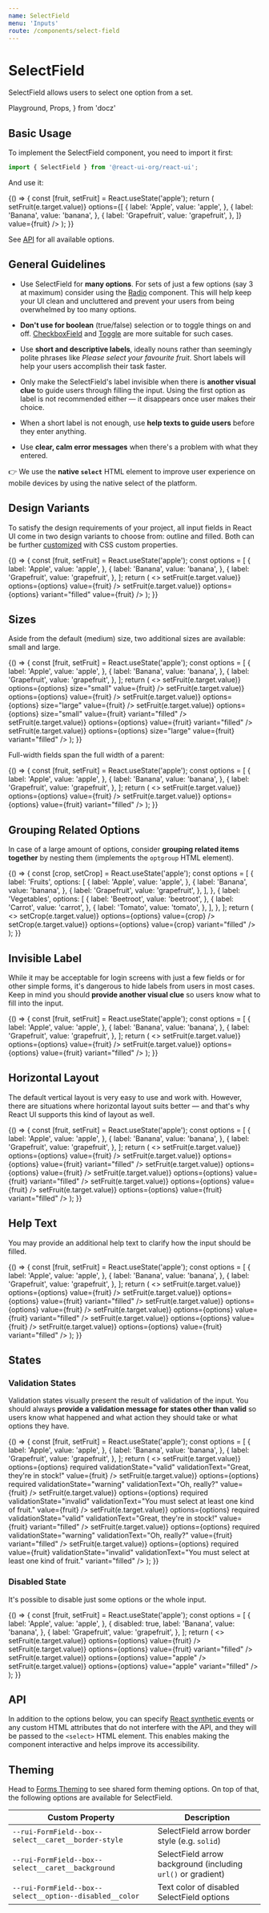 ```yaml
---
name: SelectField
menu: 'Inputs'
route: /components/select-field
---
```


# SelectField

SelectField allows users to select one option from a set.

  Playground,
  Props,
} from 'docz'

## Basic Usage

To implement the SelectField component, you need to import it first:

```js
import { SelectField } from '@react-ui-org/react-ui';
```

And use it:

<Playground>
  {() => {
    const [fruit, setFruit] = React.useState('apple');
    return (
      <SelectField
        label="Your favourite fruit"
        onChange={(e) => setFruit(e.target.value)}
        options={[
          {
            label: 'Apple',
            value: 'apple',
          },
          {
            label: 'Banana',
            value: 'banana',
          },
          {
            label: 'Grapefruit',
            value: 'grapefruit',
          },
        ]}
        value={fruit}
      />
    );
  }}
</Playground>

See [API](#api) for all available options.

## General Guidelines

- Use SelectField for **many options**. For sets of just a few options
  (say 3 at maximum) consider using the [Radio](/components/radio) component.
  This will help keep your UI clean and uncluttered and prevent your users from
  being overwhelmed by too many options.

- **Don't use for boolean** (true/false) selection or to toggle things on and
  off. [CheckboxField](/components/checkbox-field) and
  [Toggle](/components/toggle) are more suitable for such cases.

- Use **short and descriptive labels**, ideally nouns rather than seemingly
  polite phrases like _Please select your favourite fruit_. Short labels will
  help your users accomplish their task faster.

- Only make the SelectField's label invisible when there is **another visual
  clue** to guide users through filling the input. Using the first option as
  label is not recommended either — it disappears once user makes their choice.

- When a short label is not enough, use **help texts to guide users** before
  they enter anything.

- Use **clear, calm error messages** when there's a problem with what they
  entered.

👉 We use the **native `select`** HTML element to improve user experience on
mobile devices by using the native select of the platform.

## Design Variants

To satisfy the design requirements of your project, all input fields in React UI
come in two design variants to choose from: outline and filled. Both can be
further [customized](#theming) with CSS custom properties.

<Playground>
  {() => {
    const [fruit, setFruit] = React.useState('apple');
    const options = [
      {
        label: 'Apple',
        value: 'apple',
      },
      {
        label: 'Banana',
        value: 'banana',
      },
      {
        label: 'Grapefruit',
        value: 'grapefruit',
      },
    ];
    return (
      <>
        <SelectField
          label="Your favourite fruit"
          onChange={(e) => setFruit(e.target.value)}
          options={options}
          value={fruit}
        />
        <SelectField
          label="Your favourite fruit"
          onChange={(e) => setFruit(e.target.value)}
          options={options}
          variant="filled"
          value={fruit}
        />
      </>
    );
  }}
</Playground>

## Sizes

Aside from the default (medium) size, two additional sizes are available: small
and large.

<Playground>
  {() => {
    const [fruit, setFruit] = React.useState('apple');
    const options = [
      {
        label: 'Apple',
        value: 'apple',
      },
      {
        label: 'Banana',
        value: 'banana',
      },
      {
        label: 'Grapefruit',
        value: 'grapefruit',
      },
    ];
    return (
      <>
        <SelectField
          label="Your favourite fruit"
          onChange={(e) => setFruit(e.target.value)}
          options={options}
          size="small"
          value={fruit}
        />
        <SelectField
          label="Your favourite fruit"
          onChange={(e) => setFruit(e.target.value)}
          options={options}
          value={fruit}
        />
        <SelectField
          label="Your favourite fruit"
          onChange={(e) => setFruit(e.target.value)}
          options={options}
          size="large"
          value={fruit}
        />
        <SelectField
          label="Your favourite fruit"
          onChange={(e) => setFruit(e.target.value)}
          options={options}
          size="small"
          value={fruit}
          variant="filled"
        />
        <SelectField
          label="Your favourite fruit"
          onChange={(e) => setFruit(e.target.value)}
          options={options}
          value={fruit}
          variant="filled"
        />
        <SelectField
          label="Your favourite fruit"
          onChange={(e) => setFruit(e.target.value)}
          options={options}
          size="large"
          value={fruit}
          variant="filled"
        />
      </>
    );
  }}
</Playground>

Full-width fields span the full width of a parent:

<Playground>
  {() => {
    const [fruit, setFruit] = React.useState('apple');
    const options = [
      {
        label: 'Apple',
        value: 'apple',
      },
      {
        label: 'Banana',
        value: 'banana',
      },
      {
        label: 'Grapefruit',
        value: 'grapefruit',
      },
    ];
    return (
      <>
        <SelectField
          fullWidth
          label="Your favourite fruit"
          onChange={(e) => setFruit(e.target.value)}
          options={options}
          value={fruit}
        />
        <SelectField
          fullWidth
          label="Your favourite fruit"
          onChange={(e) => setFruit(e.target.value)}
          options={options}
          value={fruit}
          variant="filled"
        />
      </>
    );
  }}
</Playground>

## Grouping Related Options

In case of a large amount of options, consider **grouping related items
together** by nesting them (implements the `optgroup` HTML element).

<Playground>
  {() => {
    const [crop, setCrop] = React.useState('apple');
    const options = [
      {
        label: 'Fruits',
        options: [
          {
            label: 'Apple',
            value: 'apple',
          },
          {
            label: 'Banana',
            value: 'banana',
          },
          {
            label: 'Grapefruit',
            value: 'grapefruit',
          },
        ],
      },
      {
        label: 'Vegetables',
        options: [
          {
            label: 'Beetroot',
            value: 'beetroot',
          },
          {
            label: 'Carrot',
            value: 'carrot',
          },
          {
            label: 'Tomato',
            value: 'tomato',
          },
        ],
      },
    ];
    return (
      <>
        <SelectField
          label="Your favourite crop"
          onChange={(e) => setCrop(e.target.value)}
          options={options}
          value={crop}
        />
        <SelectField
          label="Your favourite crop"
          onChange={(e) => setCrop(e.target.value)}
          options={options}
          value={crop}
          variant="filled"
        />
      </>
    );
  }}
</Playground>

## Invisible Label

While it may be acceptable for login screens with just a few fields or for other
simple forms, it's dangerous to hide labels from users in most cases. Keep in
mind you should **provide another visual clue** so users know what to fill into
the input.

<Playground>
  {() => {
    const [fruit, setFruit] = React.useState('apple');
    const options = [
      {
        label: 'Apple',
        value: 'apple',
      },
      {
        label: 'Banana',
        value: 'banana',
      },
      {
        label: 'Grapefruit',
        value: 'grapefruit',
      },
    ];
    return (
      <>
        <SelectField
          isLabelVisible={false}
          label="Your favourite fruit"
          onChange={(e) => setFruit(e.target.value)}
          options={options}
          value={fruit}
        />
        <SelectField
          isLabelVisible={false}
          label="Your favourite fruit"
          onChange={(e) => setFruit(e.target.value)}
          options={options}
          value={fruit}
          variant="filled"
        />
      </>
    );
  }}
</Playground>

## Horizontal Layout

The default vertical layout is very easy to use and work with. However, there
are situations where horizontal layout suits better — and that's why React UI
supports this kind of layout as well.

<Playground>
  {() => {
    const [fruit, setFruit] = React.useState('apple');
    const options = [
      {
        label: 'Apple',
        value: 'apple',
      },
      {
        label: 'Banana',
        value: 'banana',
      },
      {
        label: 'Grapefruit',
        value: 'grapefruit',
      },
    ];
    return (
      <>
        <SelectField
          label="Your favourite fruit"
          layout="horizontal"
          onChange={(e) => setFruit(e.target.value)}
          options={options}
          value={fruit}
        />
        <SelectField
          label="Your favourite fruit"
          layout="horizontal"
          onChange={(e) => setFruit(e.target.value)}
          options={options}
          value={fruit}
          variant="filled"
        />
        <SelectField
          fullWidth
          label="Your favourite fruit"
          layout="horizontal"
          onChange={(e) => setFruit(e.target.value)}
          options={options}
          value={fruit}
        />
        <SelectField
          fullWidth
          label="Your favourite fruit"
          layout="horizontal"
          onChange={(e) => setFruit(e.target.value)}
          options={options}
          value={fruit}
          variant="filled"
        />
        <SelectField
          fullWidth
          isLabelVisible={false}
          label="Your favourite fruit"
          layout="horizontal"
          onChange={(e) => setFruit(e.target.value)}
          options={options}
          value={fruit}
        />
        <SelectField
          fullWidth
          isLabelVisible={false}
          label="Your favourite fruit"
          layout="horizontal"
          onChange={(e) => setFruit(e.target.value)}
          options={options}
          value={fruit}
          variant="filled"
        />
      </>
    );
  }}
</Playground>

## Help Text

You may provide an additional help text to clarify how the input should be
filled.

<Playground>
  {() => {
    const [fruit, setFruit] = React.useState('apple');
    const options = [
      {
        label: 'Apple',
        value: 'apple',
      },
      {
        label: 'Banana',
        value: 'banana',
      },
      {
        label: 'Grapefruit',
        value: 'grapefruit',
      },
    ];
    return (
      <>
        <SelectField
          helpText="Choose one or more kinds of fruit to feel happy."
          label="Your favourite fruit"
          onChange={(e) => setFruit(e.target.value)}
          options={options}
          value={fruit}
        />
        <SelectField
          helpText="Choose one or more kinds of fruit to feel happy."
          label="Your favourite fruit"
          onChange={(e) => setFruit(e.target.value)}
          options={options}
          value={fruit}
          variant="filled"
        />
        <SelectField
          helpText="Choose one or more kinds of fruit to feel happy."
          label="Your favourite fruit"
          layout="horizontal"
          onChange={(e) => setFruit(e.target.value)}
          options={options}
          value={fruit}
        />
        <SelectField
          helpText="Choose one or more kinds of fruit to feel happy."
          label="Your favourite fruit"
          layout="horizontal"
          onChange={(e) => setFruit(e.target.value)}
          options={options}
          value={fruit}
          variant="filled"
        />
        <SelectField
          fullWidth
          helpText="Choose one or more kinds of fruit to feel happy."
          label="Your favourite fruit"
          layout="horizontal"
          onChange={(e) => setFruit(e.target.value)}
          options={options}
          value={fruit}
        />
        <SelectField
          fullWidth
          helpText="Choose one or more kinds of fruit to feel happy."
          label="Your favourite fruit"
          layout="horizontal"
          onChange={(e) => setFruit(e.target.value)}
          options={options}
          value={fruit}
          variant="filled"
        />
      </>
    );
  }}
</Playground>

## States

### Validation States

Validation states visually present the result of validation of the input. You
should always **provide a validation message for states other than valid** so
users know what happened and what action they should take or what options they
have.

<Playground>
  {() => {
    const [fruit, setFruit] = React.useState('apple');
    const options = [
      {
        label: 'Apple',
        value: 'apple',
      },
      {
        label: 'Banana',
        value: 'banana',
      },
      {
        label: 'Grapefruit',
        value: 'grapefruit',
      },
    ];
    return (
      <>
        <SelectField
          label="Your favourite fruit"
          onChange={(e) => setFruit(e.target.value)}
          options={options}
          required
          validationState="valid"
          validationText="Great, they're in stock!"
          value={fruit}
        />
        <SelectField
          label="Your favourite fruit"
          onChange={(e) => setFruit(e.target.value)}
          options={options}
          required
          validationState="warning"
          validationText="Oh, really?"
          value={fruit}
        />
        <SelectField
          label="Your favourite fruit"
          onChange={(e) => setFruit(e.target.value)}
          options={options}
          required
          validationState="invalid"
          validationText="You must select at least one kind of fruit."
          value={fruit}
        />
        <SelectField
          label="Your favourite fruit"
          onChange={(e) => setFruit(e.target.value)}
          options={options}
          required
          validationState="valid"
          validationText="Great, they're in stock!"
          value={fruit}
          variant="filled"
        />
        <SelectField
          label="Your favourite fruit"
          onChange={(e) => setFruit(e.target.value)}
          options={options}
          required
          validationState="warning"
          validationText="Oh, really?"
          value={fruit}
          variant="filled"
        />
        <SelectField
          label="Your favourite fruit"
          onChange={(e) => setFruit(e.target.value)}
          options={options}
          required
          value={fruit}
          validationState="invalid"
          validationText="You must select at least one kind of fruit."
          variant="filled"
        />
      </>
    );
  }}
</Playground>

### Disabled State

It's possible to disable just some options or the whole input.

<Playground>
  {() => {
    const [fruit, setFruit] = React.useState('apple');
    const options = [
      {
        label: 'Apple',
        value: 'apple',
      },
      {
        disabled: true,
        label: 'Banana',
        value: 'banana',
      },
      {
        label: 'Grapefruit',
        value: 'grapefruit',
      },
    ];
    return (
      <>
        <SelectField
          label="Your favourite fruit"
          onChange={(e) => setFruit(e.target.value)}
          options={options}
          value={fruit}
        />
        <SelectField
          label="Your favourite fruit"
          onChange={(e) => setFruit(e.target.value)}
          options={options}
          value={fruit}
          variant="filled"
        />
        <SelectField
          disabled
          label="Your favourite fruit"
          onChange={(e) => setFruit(e.target.value)}
          options={options}
          value="apple"
        />
        <SelectField
          disabled
          label="Your favourite fruit"
          onChange={(e) => setFruit(e.target.value)}
          options={options}
          value="apple"
          variant="filled"
        />
      </>
    );
  }}
</Playground>

## API

In addition to the options below, you can specify [React synthetic events] or
any custom HTML attributes that do not interfere with the API, and they will be
passed to the `<select>` HTML element. This enables making the component
interactive and helps improve its accessibility.

<Props table of={SelectField} />

## Theming

Head to [Forms Theming](/customize/theming/forms) to see shared form theming
options. On top of that, the following options are available for SelectField.

| Custom Property                                      | Description                                                  |
|------------------------------------------------------|--------------------------------------------------------------|
| `--rui-FormField--box--select__caret__border-style`  | SelectField arrow border style (e.g. `solid`)                |
| `--rui-FormField--box--select__caret__background`    | SelectField arrow background (including `url()` or gradient) |
| `--rui-FormField--box--select__option--disabled__color` | Text color of disabled SelectField options                |

[React synthetic events]: https://reactjs.org/docs/events.html
